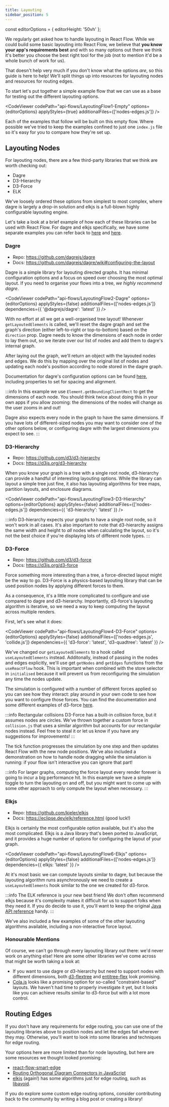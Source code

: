 ```yaml
---
title: Layouting
sidebar_position: 5
---
```


const editorOptions = { editorHeight: '50vh' };

We regularly get asked how to handle layouting in React Flow. While we could build
some basic layouting into React Flow, we believe that **you know your app's
requirements best** and with so many options out there we think it's better you
choose the best right tool for the job (not to mention it'd be a whole bunch of
work for us).

That doesn't help very much if you don't know what the options _are_, so this
guide is here to help! We'll split things up into resources for layouting nodes
and resources for routing edges.

To start let's put together a simple example flow that we can use as a base for
testing out the different layouting options.

<CodeViewer
  codePath="api-flows/LayoutingFlow1-Empty"
  options={editorOptions}
  applyStyles={true}
  additionalFiles={['nodes-edges.js']}
/>

Each of the examples that follow will be built on this empty flow. Where possible
we've tried to keep the examples confined to just one `index.js` file so it's easy
for you to compare how they're set up.

## Layouting Nodes

For layouting nodes, there are a few third-party libraries that we think are worth
checking out:

- Dagre
- D3-Hierarchy
- D3-Force
- ELK

We've loosely ordered these options from simplest to most complex, where dagre
is largely a drop-in solution and elkjs is a full-blown highly configurable
layouting engine.

Let's take a look at a brief example of how each of these libraries can be used
with React Flow. For dagre and elkjs specifically, we have some separate examples
you can refer back to [here](https://reactflow.dev/docs/examples/layout/dagre/)
and [here](https://reactflow.dev/docs/examples/layout/elkjs/).

### Dagre

- Repo: https://github.com/dagrejs/dagre
- Docs: https://github.com/dagrejs/dagre/wiki#configuring-the-layout

Dagre is a simple library for layouting directed graphs. It has minimal configuration
options and a focus on speed over choosing the most optimal layout. If you need
to organise your flows into a tree, _we highly recommend dagre_.

<CodeViewer
  codePath="api-flows/LayoutingFlow2-Dagre"
  options={editorOptions}
  applyStyles={false}
  additionalFiles={['nodes-edges.js']}
  dependencies={{ '@dagrejs/dagre': 'latest' }}
/>

With no effort at all we get a well-organised tree layout! Whenever
`getLayoutedElements` is called, we'll reset the dagre graph and set the graph's
direction (either left-to-right or top-to-bottom) based on the `direction` prop.
Dagre needs to know the dimensions of each node in order to lay them out, so we
iterate over our list of nodes and add them to dagre's internal graph.

After laying out the graph, we'll return an object with the layouted nodes and
edges. We do this by mapping over the original list of nodes and updating each
node's position according to node stored in the dagre graph.

Documentation for dagre's configuration options can be found
[here](https://github.com/dagrejs/dagre/wiki#configuring-the-layout), including
properties to set for spacing and alignment.

:::info
In this example we use `Element.getBoundingClientRect` to get the dimensions of
each node. You should think twice about doing this in your own apps if you allow
zooming: the dimensions of the nodes will change as the user zooms in and out!

Dagre also expects every node in the graph to have the same dimensions. If you
have lots of different-sized nodes you may want to consider one of the other
options below, or configuring dagre with the largest dimensions you expect to
see.
:::

### D3-Hierarchy

- Repo: https://github.com/d3/d3-hierarchy
- Docs: https://d3js.org/d3-hierarchy

When you know your graph is a tree with a single root node, d3-hierarchy can
provide a handful of interesting layouting options. While the library can layout
a simple tree just fine, it also has layouting algorithms for tree maps, partition
layouts, and enclosure diagrams.

<CodeViewer
  codePath="api-flows/LayoutingFlow3-D3-Hierarchy"
  options={editorOptions}
  applyStyles={false}
  additionalFiles={['nodes-edges.js']}
  dependencies={{ 'd3-hierarchy': 'latest' }}
/>

:::info
D3-hierarchy expects your graphs to have a single root node, so it won't work
in all cases. It's also important to note that d3-hierarchy assigns the same
width and height to _all_ nodes when calculating the layout, so it's not the best
choice if you're displaying lots of different node types.
:::

### D3-Force

- Repo: https://github.com/d3/d3-force
- Docs: https://d3js.org/d3-force

Force something more interesting than a tree, a force-directed layout might be
the way to go. D3-Force is a physics-based layouting library that can be used
position nodes by applying different forces to them.

As a consequence, it's a little more complicated to configure and use compared to
dagre and d3-hierarchy. Importantly, d3-force's layouting algorithm is iterative,
so we need a way to keep computing the layout across multiple renders.

First, let's see what it does:

<CodeViewer
  codePath="api-flows/LayoutingFlow4-D3-Force"
  options={editorOptions}
  applyStyles={false}
  additionalFiles={['nodes-edges.js', 'collide.js']}
  dependencies={{ 'd3-force': 'latest', 'd3-quadtree': 'latest' }}
/>

We've changed our `getLayoutedElements` to a hook called `useLayoutedElements`
instead. Additonally, instead of passing in the nodes and edges explicitly, we'll
use get `getNodes` and `getEdges` functions from the `useReactFlow` hook. This
is important when combined with the store selector in `initialised` because it
will prevent us from reconfiguring the simulation any time the nodes update.

The simulation is configured with a number of different forces applied so you
can see how they interact: play around in your own code to see how you want to
configure those forces. You can find the documentation and some different examples
of d3-force [here](https://d3js.org/d3-force).

:::info Rectangular collisions
D3-Force has a built-in collision force, but it assumes nodes are circles. We've
thrown together a custom force in `collision.js` that uses a similar algorithm
but accounts for our rectangular nodes instead. Feel free to steal it or let us
know if you have any suggestions for improvements!
:::

The tick function progresses the simulation by one step and then updates React
Flow with the new node positions. We've also included a demonstration on how to
handle node dragging while the simulation is running: if your flow isn't interactive
you can ignore that part!

:::info
For larger graphs, computing the force layout every render forever is going to
incur a big performance hit. In this example we have a simple toggle to turn the
layouting on and off, but you might want to come up with some other approach to
only compute the layout when necessary.
:::

<!-- ### Cola.js

Cola descibes itself as a "constraint-based layout engine" and functions similar
to d3-force: the constraints

<CodeViewer
  codePath="api-flows/LayoutingFlow5-Cola"
  options={editorOptions}
  applyStyles={false}
  additionalFiles={['nodes-edges.js']}
  dependencies={{ webcola: 'latest' }}
/> -->

### Elkjs

- Repo: https://github.com/kieler/elkjs
- Docs: https://eclipse.dev/elk/reference.html (good luck!)

Elkjs is certainly the most configurable option available, but it's also the most
complicated. Elkjs is a Java library that's been ported to JavaScript, and it
provides a huge number of options for configuring the layout of your graph.

<CodeViewer
  codePath="api-flows/LayoutingFlow6-Elkjs"
  options={editorOptions}
  applyStyles={false}
  additionalFiles={['nodes-edges.js']}
  dependencies={{ elkjs: 'latest' }}
/>

At it's most basic we can compute layouts similar to dagre, but because the layouting
algorithm runs asynchronously we need to create a `useLayoutedElements` hook similar
to the one we created for d3-force.

:::info The ELK reference is your new best friend
We don't often recommend elkjs because it's complexity makes it difficult for us to
support folks when they need it. If you do decide to use it, you'll want to keep
the original [Java API reference](https://eclipse.dev/elk/reference.html) handy.
:::

We've also included a few examples of some of the other layouting algorithms
available, including a non-interactive force layout.

### Honourable Mentions

Of course, we can't go through every layouting library out there: we'd never work
on anything else! Here are some other libraries we've come across that might be
worth taking a look at:

- If you want to use dagre or d3-hierarchy but need to support nodes with different
  dimensions, both [d3-flextree](https://github.com/klortho/d3-flextree) and
  [entitree-flex](https://github.com/codeledge/entitree-flex) look promising.
- [Cola.js](https://github.com/tgdwyer/WebCola) looks like a promising option for
  so-called "constraint-based" layouts. We haven't had time to properly investigate
  it yet, but it looks like you can achieve results similar to d3-force but with
  a lot more control.

## Routing Edges

If you don't have any requirements for edge routing, you can use one of the
layouting libraries above to position nodes and let the edges fall wherever they
may. Otherwise, you'll want to look into some libraries and techniques for edge
routing.

Your options here are more limited than for node layouting, but here are some
resources we thought looked promising:

- [react-flow-smart-edge](https://github.com/tisoap/react-flow-smart-edge)
- [Routing Orthogonal Diagram Connectors in JavaScript](https://medium.com/swlh/routing-orthogonal-diagram-connectors-in-javascript-191dc2c5ff70)
- [elkjs](https://github.com/kieler/elkjs) (again!) has some algorithms just for
  edge routing, such as [libavoid](https://eclipse.dev/elk/reference/algorithms/org-eclipse-elk-alg-libavoid.html).

If you do explore some custom edge routing options, consider contributing back to
the community by writing a blog post or creating a library!
